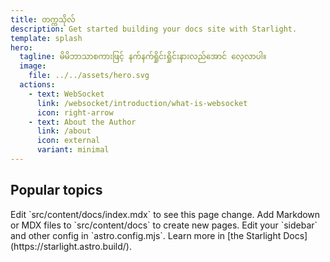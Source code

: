 ```yaml
---
title: တက္ကသိုလ်
description: Get started building your docs site with Starlight.
template: splash 
hero:
  tagline: မိမိဘာသာစကားဖြင့် နက်နက်ရှိုင်းရှိုင်းနားလည်အောင် လေ့လာပါ။
  image:
    file: ../../assets/hero.svg
  actions:
    - text: WebSocket
      link: /websocket/introduction/what-is-websocket
      icon: right-arrow
    - text: About the Author
      link: /about
      icon: external
      variant: minimal
---
```




## Popular topics

<CardGrid stagger>
  <Card title="Update content" icon="pencil">
    Edit `src/content/docs/index.mdx` to see this page change.
  </Card>
  <Card title="Add new content" icon="add-document">
    Add Markdown or MDX files to `src/content/docs` to create new pages.
  </Card>
  <Card title="Configure your site" icon="setting">
    Edit your `sidebar` and other config in `astro.config.mjs`.
  </Card>
  <Card title="Read the docs" icon="open-book">
    Learn more in [the Starlight Docs](https://starlight.astro.build/).
  </Card>
</CardGrid>

